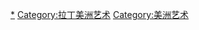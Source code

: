 {{Commons category|Art of South America}}

[[Category:南美洲文化|*]]
[[Category:拉丁美洲艺术|Category:拉丁美洲艺术]]
[[Category:美洲艺术|Category:美洲艺术]]